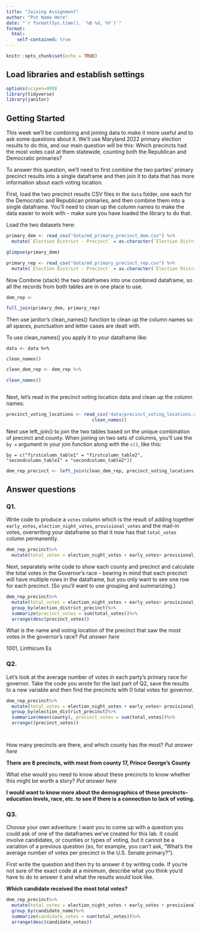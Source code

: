 ```yaml
---
title: "Joining Assignment"
author: "Put Name Here"
date: "`r format(Sys.time(), '%B %d, %Y')`"
format:
  html:
    self-contained: true
---
```


```r
knitr::opts_chunk$set(echo = TRUE)
```

## Load libraries and establish settings

```r
options(scipen=999)
library(tidyverse)
library(janitor)
```

## Getting Started

This week we'll be combining and joining data to make it more useful and to ask some questions about it. We'll use Maryland 2022 primary election results to do this, and our main question will be this: Which precincts had the most votes cast at them statewide, counting both the Republican and Democratic primaries?

To answer this question, we'll need to first combine the two parties' primary precinct results into a single dataframe and then join it to data that has more information about each voting location.

First, load the two precinct results CSV files in the `data` folder, one each for the Democratic and Republican primaries, and then combine them into a single dataframe. You'll need to clean up the column names to make the data easier to work with - make sure you have loaded the library to do that.

Load the two datasets here:

```r
primary_dem <- read_csv("data/md_primary_precinct_dem.csv") %>% 
  mutate(`Election District - Precinct` = as.character(`Election District - Precinct`))

glimpse(primary_dem)

primary_rep <- read_csv("data/md_primary_precinct_rep.csv") %>% 
  mutate(`Election District - Precinct` = as.character(`Election District - Precinct`))
```

Now Combine (stack) the two dataframes into one combined dataframe, so all the records from both tables are in one place to use.

```r

dem_rep <-

full_join(primary_dem, primary_rep)

```

Then use janitor's clean_names() function to clean up the column names so all spaces, punctuation and letter cases are dealt with.

To use clean_names() you apply it to your dataframe like:

`data <- data %>%`

`clean_names()`

```r

clean_dem_rep <- dem_rep %>%

clean_names()



```

Next, let's read in the precinct voting location data and clean up the column names:

```r
precinct_voting_locations <- read_csv('data/precinct_voting_locations.csv') %>%
                                clean_names()

```

Next use left_join() to join the two tables based on the unique combination of precinct and county. When joining on two sets of columns, you'll use the `by =` argument in your join function along with the `c()`, like this:

`by = c("firstcolumn_table1" = "firstcolumn_table2", "secondcolumn_table1" = "secondcolumn_table2"))`

```r

dem_rep_precinct <- left_join(clean_dem_rep, precinct_voting_locations, by = c("county" = "county_code", "election_district_precinct" = "precinct_code"))

```

## Answer questions

### Q1.

Write code to produce a `votes` column which is the result of adding together `early_votes`, `election_night_votes`, `provisional_votes` and the mail-in votes, overwriting your dataframe so that it now has that `total_votes` column permanently.

```r

dem_rep_precinct%>%
  mutate(total_votes = election_night_votes + early_votes+ provisional_votes)

```

Next, separately write code to show each county and precinct and calculate the total votes in the Governor's race - bearing in mind that each precinct will have multiple rows in the dataframe, but you only want to see one row for each precinct. (So you'll want to use grouping and summarizing.)

```r


dem_rep_precinct%>%
  mutate(total_votes = election_night_votes + early_votes+ provisional_votes)%>%
  group_by(election_district_precinct)%>%
  summarize(precinct_votes = sum(total_votes))%>%
  arrange(desc(precinct_votes))


```

What is the name and voting location of the precinct that saw the most votes in the governor's race? *Put answer here*

1001, Linthicum Es

### Q2.

Let's look at the average number of votes in each party's primary race for governor. Take the code you wrote for the last part of Q2, save the results to a new variable and then find the precincts with 0 total votes for governor.

```r


dem_rep_precinct%>%
  mutate(total_votes = election_night_votes + early_votes+ provisional_votes)%>%
  group_by(election_district_precinct)%>%
  summarize(mean(county), precinct_votes = sum(total_votes))%>%
  arrange((precinct_votes))




```

How many precincts are there, and which county has the most? *Put answer here*

**There are 8 precincts, with most from county 17, Prince George's County**

What else would you need to know about these precincts to know whether this might be worth a story? *Put answer here*

**I would want to know more about the demographics of these precincts--education levels, race, etc. to see if there is a connection to lack of voting.**

### Q3.

Choose your own adventure: I want you to come up with a question you could ask of one of the dataframes we've created for this lab. It could involve candidates, or counties or types of voting, but it cannot be a variation of a previous question (so, for example, you can't ask, "What's the average number of votes per precinct in the U.S. Senate primary?").

First write the question and then try to answer it by writing code. If you're not sure of the exact code at a minimum, describe what you think you'd have to do to answer it and what the results would look like.

**Which candidate received the most total votes?**

```r

dem_rep_precinct%>%
  mutate(total_votes = election_night_votes + early_votes + provisional_votes)%>%
  group_by(candidate_name)%>%
  summarize(candidate_votes = sum(total_votes))%>%
  arrange(desc(candidate_votes))



```
